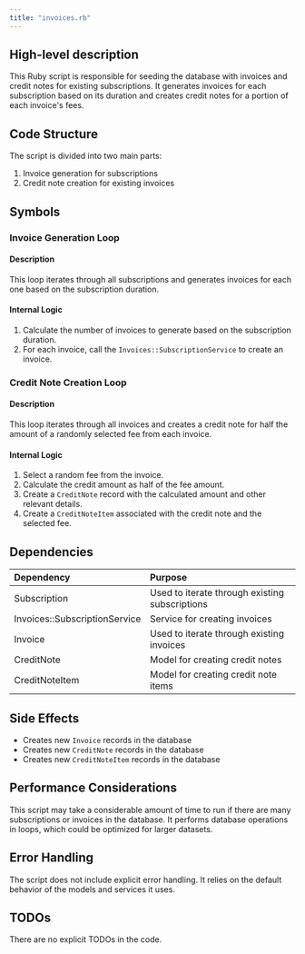 ```yaml
---
title: "invoices.rb"
---
```


## High-level description
This Ruby script is responsible for seeding the database with invoices and credit notes for existing subscriptions. It generates invoices for each subscription based on its duration and creates credit notes for a portion of each invoice's fees.

## Code Structure
The script is divided into two main parts:
1. Invoice generation for subscriptions
2. Credit note creation for existing invoices

## Symbols

### Invoice Generation Loop
#### Description
This loop iterates through all subscriptions and generates invoices for each one based on the subscription duration.

#### Internal Logic
1. Calculate the number of invoices to generate based on the subscription duration.
2. For each invoice, call the `Invoices::SubscriptionService` to create an invoice.

### Credit Note Creation Loop
#### Description
This loop iterates through all invoices and creates a credit note for half the amount of a randomly selected fee from each invoice.

#### Internal Logic
1. Select a random fee from the invoice.
2. Calculate the credit amount as half of the fee amount.
3. Create a `CreditNote` record with the calculated amount and other relevant details.
4. Create a `CreditNoteItem` associated with the credit note and the selected fee.

## Dependencies
| Dependency | Purpose |
|:-----------|:--------|
| Subscription | Used to iterate through existing subscriptions |
| Invoices::SubscriptionService | Service for creating invoices |
| Invoice | Used to iterate through existing invoices |
| CreditNote | Model for creating credit notes |
| CreditNoteItem | Model for creating credit note items |

## Side Effects
- Creates new `Invoice` records in the database
- Creates new `CreditNote` records in the database
- Creates new `CreditNoteItem` records in the database

## Performance Considerations
This script may take a considerable amount of time to run if there are many subscriptions or invoices in the database. It performs database operations in loops, which could be optimized for larger datasets.

## Error Handling
The script does not include explicit error handling. It relies on the default behavior of the models and services it uses.

## TODOs
There are no explicit TODOs in the code.